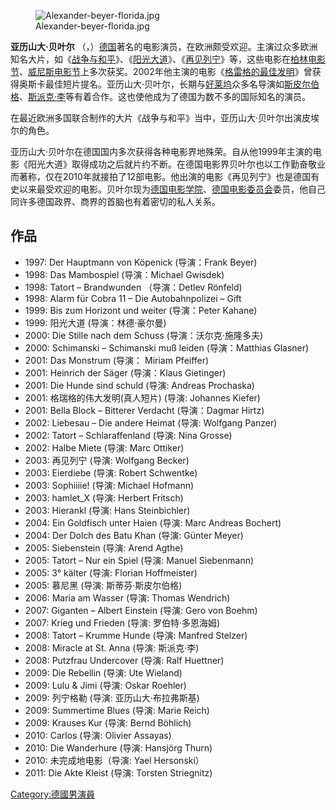 {{blpunsourced|time=2012-08-19T22:29:36+00:00}}
{{review|time=2012-08-19T22:29:36+00:00}}

[[File:Alexander-beyer-florida.jpg|thumb]]

'''亚历山大·贝叶尔''' （{{lang-de|Alexander Beyer}}，{{bd|1973年|6月24日}}）[[德国|德国]]著名的电影演员，在欧洲颇受欢迎。主演过众多欧洲知名大片，如《[[战争与和平|战争与和平]]》、《[[阳光大道|阳光大道]]》、《[[再见列宁|再见列宁]]》等，这些电影在[[柏林电影节|柏林电影节]]、[[威尼斯电影节|威尼斯电影节]]上多次获奖。2002年他主演的电影《[[格雷格的最佳发明|格雷格的最佳发明]]》曾获得奥斯卡最佳短片提名。亚历山大·贝叶尔，长期与[[好莱坞|好莱坞]]众多名导演如[[斯皮尔伯格|斯皮尔伯格]]、[[斯派克·李|斯派克·李]]等有着合作。这也使他成为了德国为数不多的国际知名的演员。

在最近欧洲多国联合制作的大片《战争与和平》当中，亚历山大·贝叶尔出演皮埃尔的角色。

亚历山大·贝叶尔在德国国内多次获得各种电影界地殊荣。自从他1999年主演的电影《阳光大道》取得成功之后就片约不断。在德国电影界贝叶尔也以工作勤奋敬业而著称，仅在2010年就接拍了12部电影。他出演的电影《再见列宁》也是德国有史以来最受欢迎的电影。贝叶尔现为[[德国电影学院|德国电影学院]]、[[德国电影委员会|德国电影委员会]]委员，他自己同许多德国政界、商界的首脑也有着密切的私人关系。

== 作品==
* 1997: Der Hauptmann von Köpenick (导演：Frank Beyer)
* 1998: Das Mambospiel (导演：Michael Gwisdek)
* 1998: Tatort – Brandwunden （导演：Detlev Rönfeld)
*  1998: Alarm für Cobra 11 – Die Autobahnpolizei – Gift
* 1999: Bis zum Horizont und weiter (导演：Peter Kahane)
* 1999: 阳光大道 (导演：林德·豪尔曼)
* 2000: Die Stille nach dem Schuss (导演：沃尔克·施隆多夫)
* 2000: Schimanski – Schimanski muß leiden (导演：Matthias Glasner)
* 2001: Das Monstrum (导演： Miriam Pfeiffer)
* 2001: Heinrich der Säger (导演：Klaus Gietinger)
* 2001: Die Hunde sind schuld (导演: Andreas Prochaska)
* 2001: 格瑞格的伟大发明(真人短片) (导演: Johannes Kiefer)
* 2001: Bella Block – Bitterer Verdacht (导演：Dagmar Hirtz) 
* 2002: Liebesau – Die andere Heimat (导演: Wolfgang Panzer) 
* 2002: Tatort – Schlaraffenland (导演: Nina Grosse) 
* 2002: Halbe Miete (导演: Marc Ottiker) 
* 2003: 再见列宁 (导演: Wolfgang Becker) 
* 2003: Eierdiebe (导演: Robert Schwentke) 
* 2003: Sophiiiie! (导演: Michael Hofmann) 
* 2003: hamlet_X (导演: Herbert Fritsch) 
* 2003: Hierankl (导演: Hans Steinbichler) 
* 2004: Ein Goldfisch unter Haien (导演: Marc Andreas Bochert) 
* 2004: Der Dolch des Batu Khan (导演: Günter Meyer) 
* 2005: Siebenstein (导演: Arend Agthe) 
* 2005: Tatort – Nur ein Spiel (导演: Manuel Siebenmann) 
* 2005: 3° kälter (导演: Florian Hoffmeister) 
* 2005: 慕尼黑 (导演: 斯蒂芬·斯皮尔伯格) 
* 2006: Maria am Wasser (导演: Thomas Wendrich) 
* 2007: Giganten – Albert Einstein (导演: Gero von Boehm) 
* 2007: Krieg und Frieden (导演: 罗伯特·多恩海姆) 
* 2008: Tatort – Krumme Hunde (导演: Manfred Stelzer) 
* 2008: Miracle at St. Anna (导演: 斯派克·李) 
* 2008: Putzfrau Undercover (导演: Ralf Huettner) 
* 2009: Die Rebellin (导演: Ute Wieland) 
* 2009: Lulu & Jimi (导演: Oskar Roehler) 
* 2009: 列宁格勒 (导演: 亚历山大·布拉弗斯基) 
* 2009: Summertime Blues (导演: Marie Reich) 
* 2009: Krauses Kur (导演: Bernd Böhlich) 
* 2010: Carlos (导演: Olivier Assayas) 
* 2010: Die Wanderhure (导演: Hansjörg Thurn) 
* 2010: 未完成地电影（导演: Yael Hersonski）
* 2011: Die Akte Kleist (导演: Torsten Striegnitz)

{{Authority control}}
[[Category:德國男演員|Category:德國男演員]]